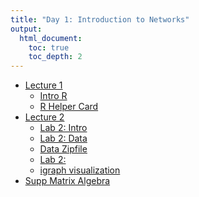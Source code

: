 ```yaml
---
title: "Day 1: Introduction to Networks"
output:
  html_document:
    toc: true
    toc_depth: 2
---
```


- [Lecture 1](Lec/Almquist_Tutorial1_Part1.pdf)
    - [Intro R](https://ssdalab.github.io/IntroR/)
    - [R Helper Card](Labs/R_Short-refcard.pdf)
- [Lecture 2](Lec/Almquist_Tutorial1_Part2.pdf)
    - [Lab 2: Intro](Labs/Tutorial_1-Intro.R)
    - [Lab 2: Data](Labs/Tutorial_data.R)
    - [Data Zipfile](Labs/data.zip)
    - [Lab 2:](Labs/intro_Statnet.R)
    - [igraph visualization](http://kateto.net/network-visualization)
- [Supp Matrix Algebra](Lec/adams_matrix.pdf)